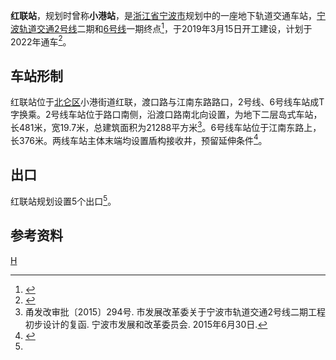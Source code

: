 {{NB_Future_infrastructure}}
{{Infobox station
| name = 红联站
| eng_name = Honglian Station
| linecolour = {{NingboRT color|2|s}}
| linecolour2 = {{NingboRT color|6|s}}
| symbol_location = 
| symbol = 
| type = [[地铁站|地铁站]]
| image = 
| alt = 
| caption = 
| address = 渡口路、江南东路路口
| borough = [[浙江省|浙江省]][[宁波市|宁波市]][[北仑区|北仑区]]
| country = {{CHN}}
| coordinates = {{coord|format=dms|display=inline,title|Region:CN_Railway_Station}}
| owned = [[宁波市轨道交通集团有限公司|宁波市轨道交通集团]]
| operator = 宁波市轨道交通集团运营分公司
| line = {{NingboRT Sign|2|full}}<br />{{NingboRT Sign|6|full}}
| distance = 
| platform = {{NingboRT Sign|2|short}} 1个[[岛式站台|岛式站台]]<br />{{NingboRT Sign|6|short}} 1个[[岛式站台|岛式站台]]
| tracks = 2条
| bus_routes = <!--公交线路-->
| bus_stands = <!--公交站数量-->
| connections = <!--换乘交通-->
| structure = 地下车站
| hall = 地下站厅
| interchange =
| elevator = 1部
| exits = 5个
| disabled = <!--无障碍设施-->
| depth = <!--车站埋深-->
| levels = 3层
| architect = 
| architectural_style = 
| colour = <!--{{colorbox|#FFFFFD|border=black}}-->
| status = 在建
| built = 
| opened = {{NingboRT Sign|2|short}} {{NingboRT Dater|year|month|day|line=2|type=2}}
| closed = 
| former = 
| passengers = 
| pass_year = 
| pass_rank = 
| station_hours =
| hours = 
| first = 
| last = 
| adjacent = {{s-rail-start}}
{{s-rail|title=NingboRT}}
{{s-line new|system=NingboRT|line=2|previous=招宝山|next=|type2=2|notemid={{NingboRT Dater|二期后通段|year|开通|line=2|type=2}}}}
{{s-line new|system=NingboRT|line=6|notemid=规划中|previous=隧道北路西|next=小浃江路|type2=2|note2={{NingboRT Dater|二期规划中|line=6|type=2}}}}
{{end box}}
| route_map = {{RenderStations|system=NingboRT|short=0|
{{bs-map|inline=1|legend=0
|top=往$$招宝山$$
|map=
uSTRf\\\uSTRg
uSTR+BSl\BS\BS\uSTR+BSr
uSTR+BSl\BS\BS\uSTR+BSr
umABZg2\STRc3\STRc2\umABZg3
uSTR!~STRc1\ABZ4+2f\ABZ1+3f\uSTR!~STRc4
uSTR\ABZg+1\ABZg+4\uSTR
uSTR\STR\STR\uSTR
uSTR!~STRc2\ABZg3\ABZg2\uSTR!~STRc3
umABZg+1\ENDEe!~STRc4\ENDEe!~STRc1\umABZg+4
uSTRf\\\uSTRg
|bottom=预留延伸
}}
}}
}}
'''红联站'''，规划时曾称'''小港站'''，是[[浙江省|浙江省]][[宁波市|宁波市]]规划中的一座地下轨道交通车站，[[宁波轨道交通2号线|宁波轨道交通2号线]]二期和[[宁波轨道交通6号线|6号线]]一期终点<ref>{{cite web|url=http://www.qnsb.com/news/index.php?m=content&c=index&a=show&catid=73&id=74394|title=宁波轨交2号线选址落定 全长8.48公里串起镇海北仑|publisher=浙江在线-钱江晚报|date=2014-10-16|accessdate=2016-07-22}}</ref>，于2019年3月15日开工建设，计划于2022年通车<ref>{{Cite web|title=地铁2号线二期北仑段（红联站）动工了|url=http://www.nbtv.cn/xwdsg/nb/30135070.shtml|accessdate=2020-05-14|author=陈雯雯|date=2019-03-15|format=|publisher=宁波广电网|language=}}</ref>。

==车站形制==
红联站位于[[北仑区|北仑区]]小港街道红联，渡口路与江南东路路口，2号线、6号线车站成T字换乘。2号线车站位于路口南侧，沿渡口路南北向设置，为地下二层岛式车站，长481米，宽19.7米，总建筑面积为21288平方米<ref name="main">甬发改审批〔2015〕294号. 市发展改革委关于宁波市轨道交通2号线二期工程初步设计的复函. 宁波市发展和改革委员会. 2015年6月30日.</ref>。6号线车站位于江南东路上，长376米。两线车站主体末端均设置盾构接收井，预留延伸条件<ref>{{cite web|url=http://www.bl.gov.cn/doc/zffw/zwdt/bdyw/content/969414.shtml|title=轨道交通2号线二期工程红联站调整初步设计通过审查|publisher=北仑区发改局|date=2017-06-09|accessdate=2017-06-13|archive-url=https://web.archive.org/web/20180807012607/http://www.bl.gov.cn/doc/zffw/zwdt/bdyw/content/969414.shtml|archive-date=2018-08-07|dead-url=yes}}</ref>。

==出口==
红联站规划设置5个出口<ref name="main" />。

==参考资料==
{{reflist}}

{{宁波轨道交通2号线|H|2}}
{{宁波轨道交通6号线|H}}

[[Category:北仑区轨道交通车站|H]]